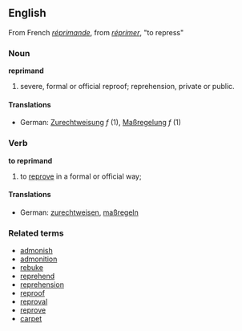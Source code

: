 ==English==
From French ''[[réprimande]]'', from ''[[réprimer]]'', "to repress"
===Noun===
'''reprimand'''
# severe, formal or official reproof; reprehension, private or public.
====Translations====
*German: [[Zurechtweisung]] ''f'' (1), [[Maßregelung]] ''f'' (1)
===Verb===
'''to reprimand'''
# to [[reprove]] in a formal or official way;
====Translations====
*German: [[zurechtweisen]], [[maßregeln]]
===Related terms===
*[[admonish]]
*[[admonition]]
*[[rebuke]]
*[[reprehend]]
*[[reprehension]]
*[[reproof]]
*[[reproval]]
*[[reprove]]
*[[carpet]]